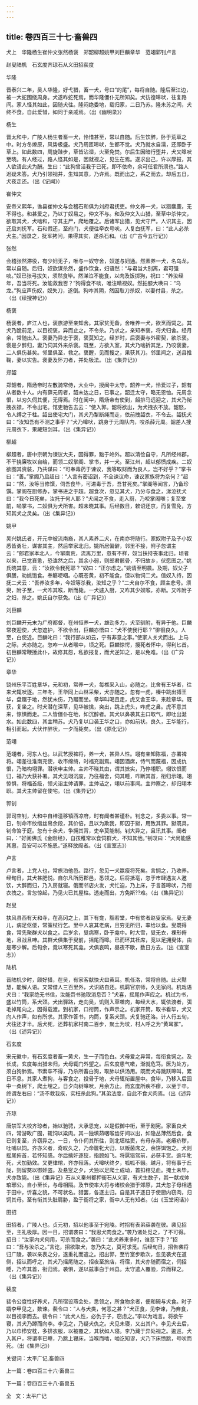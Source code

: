 ```yaml
---
---
---
```

title: 卷四百三十七·畜兽四
---

犬上　华隆杨生崔仲文张然杨褒　郑韶柳超姚甲刘巨麟章华　范翊郭钊卢言

赵叟陆机　石玄度齐琼石从义田招裴度

华隆

晋泰兴二年，吴人华隆，好弋猎，畜一犬，号曰“的尾”，每将自随。隆后至江边，被一大蛇围绕周身。犬遂咋蛇死焉，而华隆僵仆无所知矣。犬彷徨嗥吠，往复路间。家人怪其如此，因随犬往。隆闷绝委地，载归家，二日乃苏。隆未苏之间，犬终不食。自此爱惜，如同于亲戚焉。（出《幽明录》）

杨生

晋太和中，广陵人杨生者畜一犬，怜惜甚至，常以自随。后生饮醉，卧于荒草之中。时方冬燎原，风势极盛。犬乃周匝嗥吠，生都不觉。犬乃就水自濡，还即卧于草上。如此数四，周旋跬步，草皆沾湿，火至免焚。尔后生因暗行堕井，犬又嗥吠至晓。有人经过，路人怪其如是，因就视之，见生在焉。遂求出己，许以厚报，其人欲请此犬为酬。生曰：“此狗曾活我于已死，即不依命，余可任君所须也。”路人迟疑未答。犬乃引领视井，生知其意，乃许焉。既而出之，系之而去。却后五日，犬夜走还。（出《记闻》）

崔仲文

安帝义熙年，谯县崔仲文与会稽石和俱为刘府君抚吏。仲文养一犬，以猎麋鹿，无不得也。和甚爱之，乃以丁奴易之，仲文不与。和及仲文入山猎，至草中杀仲文，欲取其犬，犬啮和，守其主尸，爬地覆之。后诸军出猎，见犬守尸。人识其主，因还启刘抚军。石和假还，至府门，犬便往牵衣号吠。人复白抚军，曰：“此人必杀犬主。”因录之，抚军拷问，果得其实，遂杀石和。（出《广古今五行记》）

张然

会稽张然滞役，有少妇无子，唯与一奴守舍，奴遂与妇通。然素养一犬，名乌龙，常以自随。后归，奴欲谋杀然，盛作饮食，妇语然：“与君当大别离，君可强啖。”奴已张弓拔矢，须然食毕。然涕泣不能食，以肉及饭掷狗，祝曰：“养汝经年，吾当将死。汝能救我否？”狗得食不啖，唯注睛视奴。然拍膝大唤曰：“乌龙。”狗应声伤奴，奴失刀，遂倒。狗咋其阴，然因取刀杀奴，以妻付县，杀之。（出《续搜神记》）

杨褒

杨褒者，庐江人也，褒旅游至亲知舍。其家贫无备，舍唯养一犬，欲烹而饲之。其犬乃跪前足，以目视褒，异而止之，不令杀。乃求之，亲知奉褒，将犬归舍。经月余，常随出入。褒妻乃异志于褒，褒莫知之。经岁时，后褒妻与外密契，欲杀褒。褒是夕醉归，妻乃伺其外来杀褒。既至，方欲入室，其犬乃啮折其足，乃咬褒妻，二人俱伤甚矣。邻里俱至，救之。褒醒，见而搜之，果获其刀。邻里闻之，送县推鞠，妻以实告。褒妻及怀刀者，并处极法。（出《集异记》）

郑韶

郑韶者，隋炀帝时左散骑常侍，大业中，授闽中太守。韶养一犬，怜爱过子，韶有从者数十人。内有薛元周者，韶未达之日，已事之，韶迁太守，略无恩恤。元周念恨，以刃久伺其便，无得焉。时在闽中，隋炀帝有使到，韶排马远迎之，其犬乃衔拽衣襟，不令出宅。馆吏驰告去云：“使入郭。韶将欲出，为犬拽衣不放。韶怒，令人缚之于柱。韶出使宅大门，其犬乃掣断绳而走，依前拽韶衣，不令去。韶抚犬曰：“汝知吾有不测之事乎？”犬乃嗥吠，跳身于元周队内，咬杀薛元周。韶差人搜元周衣下，果藏短剑耳。（出《集异记》）

柳超

柳超者，唐中宗朝为谏议大夫，因得罪，黜于岭外。超以清俭自守，凡所经州郡，不干挠廉牧以自给，而领二奴掌阁、掌书，并一犬。至江州，超以郁愤成疾。二奴欲图其资装，乃共谋曰：“可奉毒药于谏议，我等取财而为良人，岂不好乎？”掌书曰：“善。”掌阁乃启超曰：“人言有密诏到，不全谏议命，谏议家族将为奈何？”超曰：“然，汝等当修馔，伺吾食毕，可进毒于吾，吾甘死矣。”掌阁等闻言，乃备珍馔。掌阁在厨修办，掌书进之于超。超食次，忽见其犬，乃分与食之，涕泣抚犬曰：“我今日死矣，汝托于何人耶？”犬闻之不食，走入厨，乃咬掌阁喉；复至堂前，啮掌书，二奴俱为犬所害。超未晓其事。后经数日，敕诏还京，而复雪免，方知其犬之灵矣。（出《集异记》）

姚甲

吴兴姚氏者，开元中被流南裔，其人素养二犬，在南亦将随行。家奴附子及子小奴悉皆勇壮，谋害其主，然后举家北归。姚所居偏僻，邻里不接，附子忽谓主云：“郎君家本北人，今窜南荒，流离万里，忽有不祥，奴当扶持丧事北归。顷者以来，已觉衰惫，恐溘然之后，其余小弱，则郎君骸骨，不归故乡，伏愿图之。”姚氏晓其意，云：“汝欲令我死耶？”奴曰：“正尔虑之。”姚请至明晨。及期，奴父子俱膳，劝姚饱食。奉觞哽咽。心既苍黄，初不能食，但以物饲二犬。值奴入持，因抚二犬云：“吾养汝多年，今奴等杀我，汝知之乎？”二犬自尔不食，顾主悲号。须臾，附子至，一犬咋其喉，断而毙。一犬遽入厨，又咋其少奴喉，亦断。又咋附子之妇，杀之。姚氏自尔获免。（出《广异记》）

刘巨麟

刘巨麟开元末为广府都督，在州恒养一犬，雄劲多力，犬至驯附，有异于他。巨麟常夜迎使，犬忽遮护，不欲令出，巨麟亦悟曰：“犬不使我行耶？”徘徊良久。人至，白使近。巨麟叱曰：“我行部从如云，宁有非意之事。”使家人关犬而出。上马之际，犬亦随之。忽咋一从者喉中，顷之死。巨麟惊愕，搜死者怀中，得利匕首。初巨麟常鞭捶此仆，故修其怨，私欲报复，而犬逆知之，是以免难。（出《广异记》）

章华

饶州乐平百姓章华，元和初，常养一犬，每樵采入山，必随之。比舍有王华者，往来犬辄吠逐。三年冬，王华同上山林采柴，犬亦随之。忽有一虎，榛中跳出搏王华，盘踞于地，然犹未伤，乃踞而坐。章华叫喝且走，虎又舍王华，来趁章华。既获，复坐之。时犬潜在深草，见华被擒，突出，跳上虎头，咋虎之鼻。虎不意其来，惊惧而走。二人皆僵仆在地，如沉醉者。其犬以鼻袭其主口取气，即吐出涎水。如此数四，其主稍苏。犬乃复以口袭王华之口，亦如前状。良久，王华能行，相引而起。犬伏作醉状，一夕而毙矣。（出《原化记》）

范翊

范翊者，河东人也。以武艺授裨将，养一犬，甚异人性。翊有亲知陈福，亦署裨将。翊差往淮南充使，收市绵绮，时福充副焉。翊因酒席，恃气而蔑福，因成仇恨，乃暗构翊罪。潜状申主帅。主帅不晓其由，谓其摭实，乃停翊职。翊饮恨而归，福乃大获补署。其犬见翊沉废，乃往福舍，伺其睡，咋断其首，衔归示翊。翊惊惧，将福首级，领犬诣主帅请罪。主帅诘之，翊以前事闻。主帅察之，却归翊本职。其犬主帅留在使宅。（出《集异记》）

郭钊

郭司空钊，大和中自梓潼移镇西凉府，时有阍者甚谨朴。钊念之，多委以事。常一日，钊命市纹缯丝帛余段，其价倍，且以为欺我，即囚于狱，用致其罪。狱既具，钊命笞于庭。忽有十余犬，争拥其背，吏卒莫能制。钊大异之，且讯其事。阍者曰，：“好阅佛氏《金刚经》，自孩稚常以食饲群犬，不知其他。”钊叹曰：“犬尚能感其惠，吾安可以不施恩。”遂释放阍者。（出《宣室志》）

卢言

卢言者，上党人也，常旅泊他邑。路行，忽见一犬羸瘦将死矣。言悯之，乃收养。经旬日，其犬甚肥悦。自尔凡所历郡邑，悉领之。后将抵亳，忽于市肆遇友人邀饮，大醉而归，乃入房就寝。俄而邻店火发，犬忙迫，乃上床，于言首嗥吠，乃衔衣拽之。言忽惊起，乃见火已其屋柱。透走而出，方免斯??难。（出《集异记》）

赵叟

扶风县西有天和寺，在高冈之上，其下有龛，豁若堂，中有贫者赵叟家焉。叟无妻儿，病足伛偻，常策杖行乞。里中人哀其老病，且穷无所归，率给以食。叟既得食，常先聚群犬以食之。后岁余，叟病寒，卧于龛中。时大雪，叟无衣，裸形俯地，且战且呻。其群犬俱集于叟前，摇尾而嗥。已而环其衽席，竞以足拥叟体，由是寒少解。后旬余，竟以寒死其龛。犬俱哀鸣，昼夜不歇，数日方去。（出《宣室志》）

陆机

晋陆机少时，颇好猎，在吴，有家客献快犬曰黄耳。机任洛，常将自随。此犬黠慧，能解人语。又常借人三百里外，犬识路自还。机羁官京师，久无家问。机戏语犬曰：“我家绝无书信，汝能赍书驰取消息否？”犬喜，摇尾作声应之。机试为书，盛以竹筒，系犬颈。犬出驿路，走向吴，饥则入草噬肉，每经大水，辄依渡者，弭毛掉尾向之，因得载渡。到机家，口衔筒，作声示之。机家开筒，取书看毕，犬又向人作声，如有所求。其家作答书，内筒，复系犬颈。犬复驰还洛。计人行五旬，犬往还才半。后犬死，还葬机家村南二百步，聚土为坟，村人呼之为“黄耳冢”。（出《述异记》）

石玄度

宋元徽中，有石玄度者畜一黄犬，生一子而色白。犬母爱之异常，每衔食饲之。及长成，玄度每出猎未归，犬母辄门外望之。后玄度患气嗽，渐就危笃。医为处方，须白狗肺焉。市索卒不得，乃杀所畜白狗，取肺以供汤用。既而犬母跳跃嗥叫，累日不息。其家人煮狗，与客食之，投骨于地，犬母辄衔置屋中。食毕，乃移入后园中一桑树下，爬土埋之。日夕向树嗥吠，月余方止。而玄度所疾不瘳，以至于卒。终谓左右曰：“汤不救我疾，实枉杀此狗。”其弟法度，自此不食犬肉焉。（出《述异记》）

齐琼

唐禁军大校齐琼者，始以驰骋，大承恩宠，以是假御中衔，至于剧宪。家畜良犬四，常游畋广囿，辄饲以粱肉。其一独填茹咽喉齿牙间以出，如隐丛薄然后食，食已则复至，齐窃异之。一日，令仆伺其所往，则北垣枯窦，有母存焉。老瘠疥秽，吐哺以饲。齐亦义者，奇叹久之，乃命箧牝犬归，以贩茵席之，余饼饵饱之。犬则摇尾俯首，若怀知感。尔后擒奸逐狡，指顾如飞。将扈猎驾前，必获丰赏。逾年牝死，犬加勤效。又更律琯，齐亦殂落。犬嗥吠终夕，呱呱不辍。越月，将有事于丘陇，则留獒以御奸盗。及悬窆之夕，犬独以足爬土成坳，首扣棺见血。掩土未毕，犬亦致毙。（出《集异记》石从义秦州都押衙石从义家，有犬生数子，其一献戎帅琅琊公。自小至长，与母相隔。及节使率大将与诸校会猎于郊原，其犬忽子母相遇于田中，忻喜之貌，不可状名。猎罢，各逐主归。自是其子逐日于使厨内窃肉，归饲其母。至有衔其头肚肩胁，盈于衙将之家，衙中人无有知者。（出《玉堂闲话》）

田招

田招者，广陵人也。贞元初，招以他事至于宛陵。时招有表弟薛袭在彼。袭见招至，主礼极厚。因一日，招谓袭曰：“我思犬肉食之。”袭乃诸处觅之，了不可得。招曰：“汝家内犬何用，可杀而食之。”袭曰：“此犬养来多时，谁忍下手？”招曰：“吾与汝杀之。”言讫，招欲取犬，忽乃失之，莫可求觅。后经旬日，招告袭将归广陵，袭以亲表之分，遂重礼而遣之。招出郭，至竹室步歇次，忽见袭犬在道侧，招认而呼之，其犬乃摇尾随之。招夜至旅店，将宿，其犬亦随而宿之，伺招睡，乃咋其首，衔归焉。袭惧，遂以兹事白于州县。太守遣人覆验，异而释之。（出《集异记》）

裴度

裴令公度性好养犬，凡所宿设燕会处，悉领之，所食物余者，便和碗与犬食。时子婿李甲见之，数谏。裴令曰：“人与犬类，何恶之甚？”犬正食，见李谏，乃弃食，以目视李而去。裴令曰：“此犬人性，必仇于子，窃虑之。”李以为戏言。将欲午寝，其犬乃蹲而向李。李见之，乃疑犬仇之。犬见未寝，又出其户。李见犬去后，乃以巾栉安枕，多排衣服，以被覆之，其状如人寝。李乃藏于异处视之。逡巡，犬入其户，将谓李已睡，乃跳上寝床，当喉而啮，啮讫知谬，犬乃下床愤跳，号吠而死。（出《集异记》）

关键词：太平广记,畜兽四

上一篇：卷四百三十六·畜兽三

下一篇：卷四百三十八·畜兽五

全   文：太平广记

